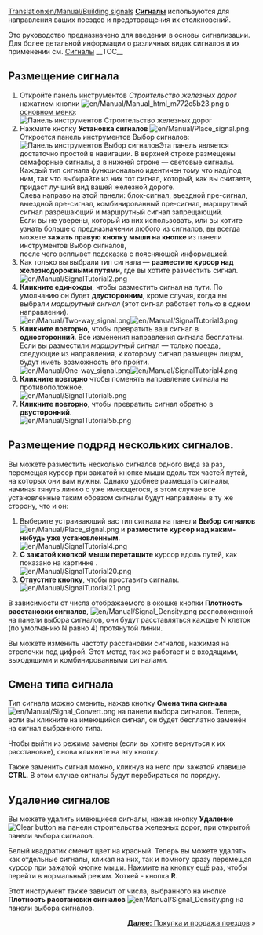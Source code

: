 [[Translation:en/Manual/Building signals]]
{{ru/Manual/Tutorial/Учебник}}
'''[[ru/Manual/Сигналы|Сигналы]]''' используются для направления ваших поездов и предотвращения их столкновений.

Это руководство предназначено для введения в основы сигнализации. Для более детальной информации о различных видах сигналов и их применении см. [[ru/Manual/Сигналы|Сигналы]]
__TOC__
==Размещение сигнала==
#Откройте панель инструментов ''Строительство железных дорог'' нажатием кнопки [[File:en/Manual/Manual html m772c5b23.png]] в [[ru/Manual/Интерфейс игры#panel-upravleniia|основном меню]]:<br/>[[File:en/Manual/Railroad Construction.png|none|frame|Панель инструментов Строительство железных дорог]]
#Нажмите кнопку '''Установка сигналов''' [[File:en/Manual/Place signal.png]]. Откроется панель инструментов Выбор сигналов:<br/>[[File:en/Manual/Signal Selection.png|none|frame|Панель инструментов Выбор сигналов]]Эта панель является достаточно простой в навигации. В верхней строке размещены семафорные сигналы, а в нижней строке &mdash; световые сигналы.<br /> Каждый тип сигнала функционально идентичен тому что над/под ним, так что выбирайте из них тот сигнал, который, как вы считаете, придаст лучший вид вашей железной дороге.<br/> Слева направо на этой панели: блок-сигнал, въездной пре-сигнал, выездной пре-сигнал, комбинированный пре-сигнал, маршрутный сигнал разрешающий и маршрутный сигнал запрещающий.<br /> Если вы не уверены, который из них использовать, или вы хотите узнать больше о предназначении любого из сигналов, вы всегда можете '''зажать правую кнопку мыши на кнопке''' из панели инструментов Выбор сигналов,<br /> после чего всплывет подсказка с поясняющей информацией.
#Как только вы выбрали тип сигнала &mdash; '''разместите курсор над железнодорожными путями''', где вы хотите разместить сигнал.<br/>[[File:en/Manual/SignalTutorial2.png|none|frame]]
#'''Кликните единожды''', чтобы разместить сигнал на пути. По умолчанию он будет '''двусторонним''', кроме случая, когда вы выбрали ''маршрутный сигнал'' (этот сигнал работает только в одном направлении).<br/>[[File:en/Manual/Two-way signal.png|frame|left]][[File:en/Manual/SignalTutorial3.png|none|frame]]
#'''Кликните повторно''', чтобы превратить ваш сигнал в '''односторонний'''. Все изменения направления сигнала бесплатны.<br /> Если вы разместили ''маршрутный'' сигнал &mdash; только поезда, следующие из направления, к которому сигнал размещен лицом, будут иметь возможность его пройти. <br/>[[File:en/Manual/One-way signal.png|frame|left]][[File:en/Manual/SignalTutorial4.png|none|frame]]
#'''Кликните повторно''' чтобы поменять направление сигнала на противоположное.<br/>[[File:en/Manual/SignalTutorial5.png|none|frame]]
#'''Кликните повторно''', чтобы превратить сигнал обратно в '''двусторонний'''.<br/>[[File:en/Manual/SignalTutorial5b.png|none|frame]]

== Размещение подряд нескольких сигналов. ==
Вы можете разместить несколько сигналов одного вида за раз, перемещая курсор при зажатой кнопке мыши вдоль тех частей путей, на которых они вам нужны. Однако удобнее размещать сигналы, начиная тянуть линию с уже имеющегося, в этом случае все установленные таким образом сигналы будут направлены в ту же сторону, что и он:
#Выберите устраивающий вас тип сигнала на панели '''Выбор сигналов''' [[File:en/Manual/Place signal.png]] и '''разместите курсор над каким-нибудь уже установленным'''.<br/>[[File:en/Manual/SignalTutorial4.png|none|frame]]
#'''С зажатой кнопкой мыши перетащите''' курсор вдоль путей, как показано на картинке .<br/>[[File:en/Manual/SignalTutorial20.png|none|frame]]
#'''Отпустите кнопку''', чтобы проставить сигналы.<br/>[[File:en/Manual/SignalTutorial21.png|none|frame]]

В зависимости от числа отображаемого в окошке кнопки '''Плотность расстановки сигналов''', [[File:en/Manual/Signal Density.png]] расположенной на панели выбора сигналов, они будут расставляться каждые N клеток (по умолчанию N равно 4) протянутой линии.

Вы можете изменить частоту расстановки сигналов, нажимая на стрелочки под цифрой. Этот метод так же работает и с входящими, выходящими и комбинированными сигналами.

== Смена типа сигнала ==
Тип сигнала можно сменить, нажав кнопку '''Смена типа сигнала''' [[File:en/Manual/Signal Convert.png]] на панели выбора сигналов. Теперь, если вы кликните на имеющийся сигнал, он будет бесплатно заменён на сигнал выбранного типа.

Чтобы выйти из режима замены (если вы хотите вернуться к их расстановке), снова кликните на эту кнопку.

Также заменить сигнал можно, кликнув на него при зажатой клавише '''CTRL'''. В этом случае сигналы будут перебираться по порядку.

== Удаление сигналов ==
Вы можете удалить имеющиеся сигналы, нажав кнопку '''Удаление''' [[File:en/Manual/Toggle clear active.png|Clear button]] на панели строительства железных дорог, при открытой панели выбора сигналов.

Белый квадратик сменит цвет на красный. Теперь вы можете удалять как отдельные сигналы, кликая на них, так и помногу сразу перемещая курсор при зажатой кнопке мыши. Нажмите на кнопку ещё раз, чтобы перейти в нормальный режим. Хоткей - кнопка '''R'''.

Этот инструмент также зависит от числа, выбранного на кнопке '''Плотность расстановки сигналов''' [[File:en/Manual/Signal Density.png]] на панели выбора сигналов.

<span style="float: right">[[ru/Manual/Покупка и продажа поездов|'''Далее:''' Покупка и продажа поездов]] &raquo;</span>